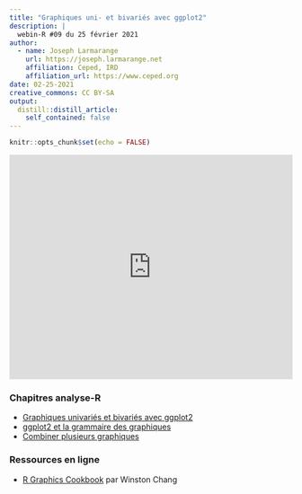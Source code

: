 ```yaml
---
title: "Graphiques uni- et bivariés avec ggplot2"
description: |
  webin-R #09 du 25 février 2021
author:
  - name: Joseph Larmarange
    url: https://joseph.larmarange.net
    affiliation: Ceped, IRD
    affiliation_url: https://www.ceped.org
date: 02-25-2021
creative_commons: CC BY-SA
output:
  distill::distill_article:
    self_contained: false
---
```



```r
knitr::opts_chunk$set(echo = FALSE)
```



<iframe width="100%" height="400" src="https://www.youtube.com/embed/73xvKXSnV1I" frameborder="0" allow="accelerometer; autoplay; clipboard-write; encrypted-media; gyroscope; picture-in-picture" allowfullscreen></iframe>


### Chapitres analyse-R

- [Graphiques univariés et bivariés avec ggplot2](http://larmarange.github.io/analyse-R/graphiques-bivaries-ggplot2.html)
- [ggplot2 et la grammaire des graphiques](http://larmarange.github.io/analyse-R/ggplot2.html)
- [Combiner plusieurs graphiques](http://larmarange.github.io/analyse-R/combiner-plusieurs-graphiques.html)

### Ressources en ligne

- [R Graphics Cookbook](https://r-graphics.org/) par Winston Chang